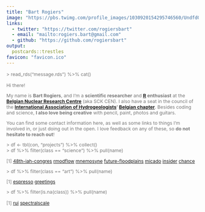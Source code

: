 ```yaml
---
title: "Bart Rogiers"
image: "https://pbs.twimg.com/profile_images/1030920154295746560/UndfdONg_400x400.jpg"
links:
  - twitter: "https://twitter.com/rogiersbart"
  - email: "mailto:rogiers.bart@gmail.com"
  - github: "https://github.com/rogiersbart"
output:
  postcards::trestles
favicon: "favicon.ico"
---
```

 
<link rel="stylesheet" href="styles.css">

<font style='font-size:87.5%;color:#777;'>
\> read_rds("message.rds") %>% cat()
 
Hi there!

My name is **Bart Rogiers**, and I'm a **scientific researcher** and
**[R](https://www.r-project.org/) enthusiast** at the **[Belgian Nuclear
Research Centre](https://www.sckcen.be/en)** (aka SCK CEN). I also have a seat
in the council of the **[International Association of
Hydrogeologists](https://iah.org/)' [Belgian
chapter](https://belgium.iah.org/)**. Besides coding and science, **I also love 
being creative** with pencil, paint, photos and guitars.

You can find some contact information here, as well as some links to things I'm
involved in, or just doing out in the open. I love feedback on any of these, so
**do not hesitate to reach out**!

\> df <- tbl(con, "projects") %>% collect()<br>
\> df %>% filter(class == "science") %>% pull(name)

[1]
[48th-iah-congres](https://iah2021belgium.org/)
[rmodflow](https://rogiersbart.github.io/RMODFLOW)
[mnemosyne](https://github.com/rogiersbart/mnemosyne)
[future-floodplains](https://www.futurefloodplains.be/)
[micado](https://www.micado-project.eu/)
[insider](http://insider-h2020.eu/)
[chance](https://www.chance-h2020.eu/)

\> df %>% filter(class == "art") %>% pull(name)

[1]
[espresso](https://rogiersbart.github.io/espresso/)
[greetings](https://rogiersbart.github.io/greetings/)

<!-- music -->

<!-- photography -->

\> df %>% filter(is.na(class)) %>% pull(name)

[1]
[rui](https://rogiersbart.github.io/rui/)
[spectralscale](https://rogiersbart.github.io/spectralscale/)
</font>
